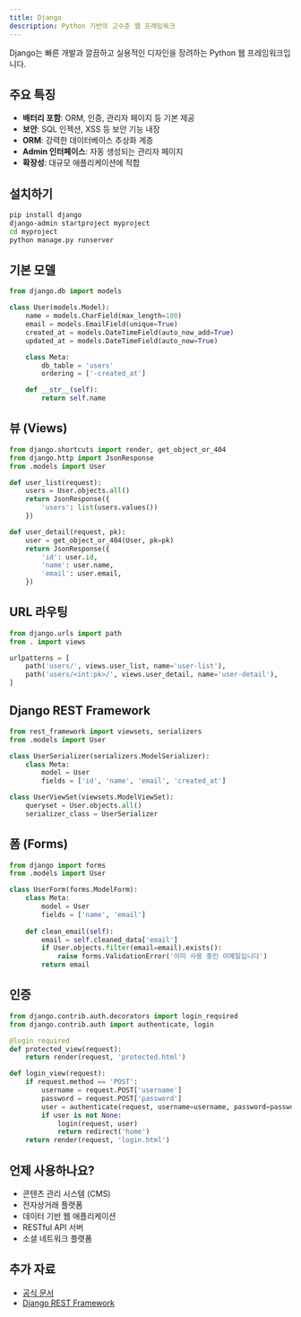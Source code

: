 ```yaml
---
title: Django
description: Python 기반의 고수준 웹 프레임워크
---
```


Django는 빠른 개발과 깔끔하고 실용적인 디자인을 장려하는 Python 웹 프레임워크입니다.

## 주요 특징

- **배터리 포함**: ORM, 인증, 관리자 페이지 등 기본 제공
- **보안**: SQL 인젝션, XSS 등 보안 기능 내장
- **ORM**: 강력한 데이터베이스 추상화 계층
- **Admin 인터페이스**: 자동 생성되는 관리자 페이지
- **확장성**: 대규모 애플리케이션에 적합

## 설치하기

```bash
pip install django
django-admin startproject myproject
cd myproject
python manage.py runserver
```

## 기본 모델

```python
from django.db import models

class User(models.Model):
    name = models.CharField(max_length=100)
    email = models.EmailField(unique=True)
    created_at = models.DateTimeField(auto_now_add=True)
    updated_at = models.DateTimeField(auto_now=True)

    class Meta:
        db_table = 'users'
        ordering = ['-created_at']

    def __str__(self):
        return self.name
```

## 뷰 (Views)

```python
from django.shortcuts import render, get_object_or_404
from django.http import JsonResponse
from .models import User

def user_list(request):
    users = User.objects.all()
    return JsonResponse({
        'users': list(users.values())
    })

def user_detail(request, pk):
    user = get_object_or_404(User, pk=pk)
    return JsonResponse({
        'id': user.id,
        'name': user.name,
        'email': user.email,
    })
```

## URL 라우팅

```python
from django.urls import path
from . import views

urlpatterns = [
    path('users/', views.user_list, name='user-list'),
    path('users/<int:pk>/', views.user_detail, name='user-detail'),
]
```

## Django REST Framework

```python
from rest_framework import viewsets, serializers
from .models import User

class UserSerializer(serializers.ModelSerializer):
    class Meta:
        model = User
        fields = ['id', 'name', 'email', 'created_at']

class UserViewSet(viewsets.ModelViewSet):
    queryset = User.objects.all()
    serializer_class = UserSerializer
```

## 폼 (Forms)

```python
from django import forms
from .models import User

class UserForm(forms.ModelForm):
    class Meta:
        model = User
        fields = ['name', 'email']
        
    def clean_email(self):
        email = self.cleaned_data['email']
        if User.objects.filter(email=email).exists():
            raise forms.ValidationError('이미 사용 중인 이메일입니다')
        return email
```

## 인증

```python
from django.contrib.auth.decorators import login_required
from django.contrib.auth import authenticate, login

@login_required
def protected_view(request):
    return render(request, 'protected.html')

def login_view(request):
    if request.method == 'POST':
        username = request.POST['username']
        password = request.POST['password']
        user = authenticate(request, username=username, password=password)
        if user is not None:
            login(request, user)
            return redirect('home')
    return render(request, 'login.html')
```

## 언제 사용하나요?

- 콘텐츠 관리 시스템 (CMS)
- 전자상거래 플랫폼
- 데이터 기반 웹 애플리케이션
- RESTful API 서버
- 소셜 네트워크 플랫폼

## 추가 자료

- [공식 문서](https://www.djangoproject.com)
- [Django REST Framework](https://www.django-rest-framework.org)

